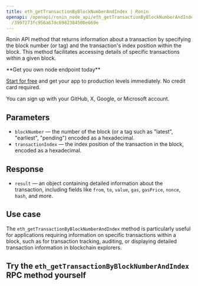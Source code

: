 ---
title: eth_getTransactionByBlockNumberAndIndex | Ronin
openapi: /openapi/ronin_node_api/eth_getTransactionByBlockNumberAndIndex.json POST
  /3997273fc956a67dc6982384500e669e
---

Ronin API method that returns information about a transaction by specifying the block number (or tag) and the transaction's index position within the block. This method facilitates accessing details of specific transactions within a given block.

<Check>
**Get you own node endpoint today**

[Start for free](https://console.chainstack.com/) and get your app to production levels immediately. No credit card required.

You can sign up with your GitHub, X, Google, or Microsoft account.
</Check>


## Parameters

* `blockNumber` — the number of the block (or a tag such as "latest", "earliest", "pending") encoded as a hexadecimal.
* `transactionIndex` — the index position of the transaction in the block, encoded as a hexadecimal.

## Response

* `result` — an object containing detailed information about the transaction, including fields like `from`, `to`, `value`, `gas`, `gasPrice`, `nonce`, `hash`, and more.

## Use case

The `eth_getTransactionByBlockNumberAndIndex` method is particularly useful for applications requiring information on specific transactions within a block, such as for transaction tracking, auditing, or displaying detailed transaction information in blockchain explorers.

## Try the `eth_getTransactionByBlockNumberAndIndex` RPC method yourself
